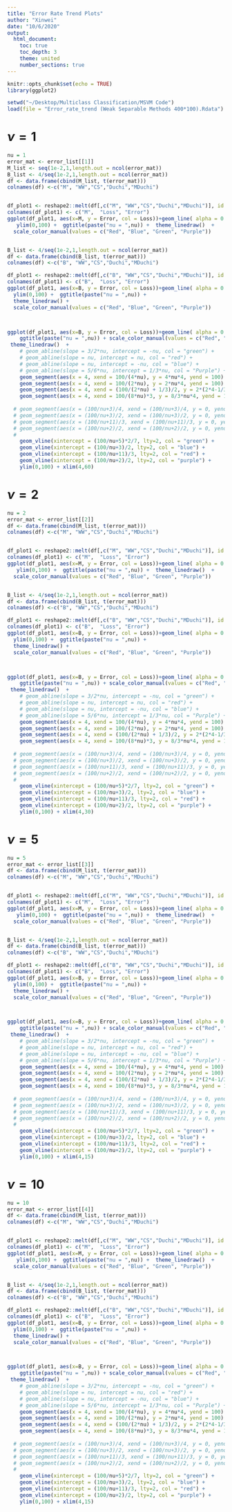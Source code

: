 ```yaml
---
title: "Error Rate Trend Plots"
author: "Xinwei"
date: "10/6/2020"
output:
  html_document:
    toc: true
    toc_depth: 3   
    theme: united
    number_sections: true
---
```

  
```r
knitr::opts_chunk$set(echo = TRUE)
library(ggplot2)

setwd("~/Desktop/Multiclass Classification/MSVM Code")
load(file = "Error_rate_trend (Weak Separable Methods 400*100).Rdata")

```

# $\nu=1$ 

```r
nu = 1
error_mat <- error_list[[1]]
M_list <- seq(1e-2,1,length.out = ncol(error_mat))
B_list <- 4/seq(1e-2,1,length.out = ncol(error_mat))
df <- data.frame(cbind(M_list, t(error_mat)))
colnames(df) <-c("M", "WW","CS","Duchi","MDuchi")


df_plot1 <- reshape2::melt(df[,c("M", "WW","CS","Duchi","MDuchi")], id.var='M')
colnames(df_plot1) <- c("M",  "Loss", "Error")
ggplot(df_plot1, aes(x=M, y = Error, col = Loss))+geom_line( alpha = 0.8, size = 1) +
   ylim(0,100) +  ggtitle(paste("nu = ",nu)) +  theme_linedraw()  + 
  scale_color_manual(values = c("Red", "Blue", "Green", "Purple"))


B_list <- 4/seq(1e-2,1,length.out = ncol(error_mat))
df <- data.frame(cbind(B_list, t(error_mat)))
colnames(df) <-c("B", "WW","CS","Duchi","MDuchi")

df_plot1 <- reshape2::melt(df[,c("B", "WW","CS","Duchi","MDuchi")], id.var='B')
colnames(df_plot1) <- c("B",  "Loss", "Error")
ggplot(df_plot1, aes(x=B, y = Error, col = Loss))+geom_line( alpha = 0.8, size = 1) +
  ylim(0,100) +  ggtitle(paste("nu = ",nu)) +
  theme_linedraw() +
  scale_color_manual(values = c("Red", "Blue", "Green", "Purple"))



ggplot(df_plot1, aes(x=B, y = Error, col = Loss))+geom_line( alpha = 0.8, size = 1) +
    ggtitle(paste("nu = ",nu)) + scale_color_manual(values = c("Red", "Blue", "Green", "purple")) + 
 theme_linedraw()  +
    # geom_abline(slope = 3/2*nu, intercept = -nu, col = "green") +
    # geom_abline(slope = nu, intercept = nu, col = "red") +
    # geom_abline(slope = nu, intercept = -nu, col = "blue") +
    # geom_abline(slope = 5/6*nu, intercept = 1/3*nu, col = "Purple") + 
    geom_segment(aes(x = 4, xend = 100/(4*nu), y = 4*nu*4, yend = 100), col = "red", lty=4) +   #WW upper bound
    geom_segment(aes(x = 4, xend = 100/(2*nu), y = 2*nu*4, yend = 100), col = "blue", lty=4)+   #CS upper bound
    geom_segment(aes(x = 4, xend = (100/(2*nu) + 1/3)/2, y = 2*(2*4-1/3)*nu, yend = 100), col = "green", lty=4)+   #Duchi upper bound
    geom_segment(aes(x = 4, xend = 100/(8*nu)*3, y = 8/3*nu*4, yend = 100), col = "purple", lty=4)+   #MDuchi upper bound
  
  # geom_segment(aes(x = (100/nu+3)/4, xend = (100/nu+3)/4, y = 0, yend = 100), col = "red", lty=2) +   #WW lower bound boundary
  # geom_segment(aes(x = (100/nu+3)/2, xend = (100/nu+3)/2, y = 0, yend = 100), col = "blue", lty=2)+   #CS upper bound boundary
  # geom_segment(aes(x = (100/nu+11)/3, xend = (100/nu+11)/3, y = 0, yend = 100), col = "green", lty=2)+   #Duchi lower bound boundary
  # geom_segment(aes(x = (100/nu+2)/2, xend = (100/nu+2)/2, y = 0, yend = 100), col = "purple", lty=2)+   #MDuchi lower bound boundary
  # 
    geom_vline(xintercept = (100/nu+5)*2/7, lty=2, col = "green") +
    geom_vline(xintercept = (100/nu+3)/2, lty=2, col = "blue") +
    geom_vline(xintercept = (100/nu+11)/3, lty=2, col = "red") +
    geom_vline(xintercept = (100/nu+2)/2, lty=2, col = "purple") +
    ylim(0,100) + xlim(4,60)   


```



# $\nu=2$ 


```r
nu = 2
error_mat <- error_list[[2]]
df <- data.frame(cbind(M_list, t(error_mat)))
colnames(df) <-c("M", "WW","CS","Duchi","MDuchi")


df_plot1 <- reshape2::melt(df[,c("M", "WW","CS","Duchi","MDuchi")], id.var='M')
colnames(df_plot1) <- c("M",  "Loss", "Error")
ggplot(df_plot1, aes(x=M, y = Error, col = Loss))+geom_line( alpha = 0.8, size = 1) +
   ylim(0,100) +  ggtitle(paste("nu = ",nu)) +  theme_linedraw()  + 
  scale_color_manual(values = c("Red", "Blue", "Green", "Purple"))


B_list <- 4/seq(1e-2,1,length.out = ncol(error_mat))
df <- data.frame(cbind(B_list, t(error_mat)))
colnames(df) <-c("B", "WW","CS","Duchi","MDuchi")

df_plot1 <- reshape2::melt(df[,c("B", "WW","CS","Duchi","MDuchi")], id.var='B')
colnames(df_plot1) <- c("B",  "Loss", "Error")
ggplot(df_plot1, aes(x=B, y = Error, col = Loss))+geom_line( alpha = 0.8, size = 1) +
  ylim(0,100) +  ggtitle(paste("nu = ",nu)) +
  theme_linedraw() +
  scale_color_manual(values = c("Red", "Blue", "Green", "Purple"))



ggplot(df_plot1, aes(x=B, y = Error, col = Loss))+geom_line( alpha = 0.8, size = 1) +
    ggtitle(paste("nu = ",nu)) + scale_color_manual(values = c("Red", "Blue", "Green", "purple")) + 
 theme_linedraw()  +
    # geom_abline(slope = 3/2*nu, intercept = -nu, col = "green") +
    # geom_abline(slope = nu, intercept = nu, col = "red") +
    # geom_abline(slope = nu, intercept = -nu, col = "blue") +
    # geom_abline(slope = 5/6*nu, intercept = 1/3*nu, col = "Purple") + 
    geom_segment(aes(x = 4, xend = 100/(4*nu), y = 4*nu*4, yend = 100), col = "red", lty=4) +   #WW upper bound
    geom_segment(aes(x = 4, xend = 100/(2*nu), y = 2*nu*4, yend = 100), col = "blue", lty=4)+   #CS upper bound
    geom_segment(aes(x = 4, xend = (100/(2*nu) + 1/3)/2, y = 2*(2*4-1/3)*nu, yend = 100), col = "green", lty=4)+   #Duchi upper bound
    geom_segment(aes(x = 4, xend = 100/(8*nu)*3, y = 8/3*nu*4, yend = 100), col = "purple", lty=4)+   #MDuchi upper bound
  
  # geom_segment(aes(x = (100/nu+3)/4, xend = (100/nu+3)/4, y = 0, yend = 100), col = "red", lty=2) +   #WW lower bound boundary
  # geom_segment(aes(x = (100/nu+3)/2, xend = (100/nu+3)/2, y = 0, yend = 100), col = "blue", lty=2)+   #CS upper bound boundary
  # geom_segment(aes(x = (100/nu+11)/3, xend = (100/nu+11)/3, y = 0, yend = 100), col = "green", lty=2)+   #Duchi lower bound boundary
  # geom_segment(aes(x = (100/nu+2)/2, xend = (100/nu+2)/2, y = 0, yend = 100), col = "purple", lty=2)+   #MDuchi lower bound boundary
  # 
    geom_vline(xintercept = (100/nu+5)*2/7, lty=2, col = "green") +
    geom_vline(xintercept = (100/nu+3)/2, lty=2, col = "blue") +
    geom_vline(xintercept = (100/nu+11)/3, lty=2, col = "red") +
    geom_vline(xintercept = (100/nu+2)/2, lty=2, col = "purple") +
    ylim(0,100) + xlim(4,30)   


```


# $\nu=5$ 


```r
nu = 5
error_mat <- error_list[[3]]
df <- data.frame(cbind(M_list, t(error_mat)))
colnames(df) <-c("M", "WW","CS","Duchi","MDuchi")


df_plot1 <- reshape2::melt(df[,c("M", "WW","CS","Duchi","MDuchi")], id.var='M')
colnames(df_plot1) <- c("M",  "Loss", "Error")
ggplot(df_plot1, aes(x=M, y = Error, col = Loss))+geom_line( alpha = 0.8, size = 1) +
   ylim(0,100) +  ggtitle(paste("nu = ",nu)) +  theme_linedraw()  + 
  scale_color_manual(values = c("Red", "Blue", "Green", "Purple"))


B_list <- 4/seq(1e-2,1,length.out = ncol(error_mat))
df <- data.frame(cbind(B_list, t(error_mat)))
colnames(df) <-c("B", "WW","CS","Duchi","MDuchi")

df_plot1 <- reshape2::melt(df[,c("B", "WW","CS","Duchi","MDuchi")], id.var='B')
colnames(df_plot1) <- c("B",  "Loss", "Error")
ggplot(df_plot1, aes(x=B, y = Error, col = Loss))+geom_line( alpha = 0.8, size = 1) +
  ylim(0,100) +  ggtitle(paste("nu = ",nu)) +
  theme_linedraw() +
  scale_color_manual(values = c("Red", "Blue", "Green", "Purple"))



ggplot(df_plot1, aes(x=B, y = Error, col = Loss))+geom_line( alpha = 0.8, size = 1) +
    ggtitle(paste("nu = ",nu)) + scale_color_manual(values = c("Red", "Blue", "Green", "purple")) + 
 theme_linedraw()  +
    # geom_abline(slope = 3/2*nu, intercept = -nu, col = "green") +
    # geom_abline(slope = nu, intercept = nu, col = "red") +
    # geom_abline(slope = nu, intercept = -nu, col = "blue") +
    # geom_abline(slope = 5/6*nu, intercept = 1/3*nu, col = "Purple") + 
    geom_segment(aes(x = 4, xend = 100/(4*nu), y = 4*nu*4, yend = 100), col = "red", lty=4) +   #WW upper bound
    geom_segment(aes(x = 4, xend = 100/(2*nu), y = 2*nu*4, yend = 100), col = "blue", lty=4)+   #CS upper bound
    geom_segment(aes(x = 4, xend = (100/(2*nu) + 1/3)/2, y = 2*(2*4-1/3)*nu, yend = 100), col = "green", lty=4)+   #Duchi upper bound
    geom_segment(aes(x = 4, xend = 100/(8*nu)*3, y = 8/3*nu*4, yend = 100), col = "purple", lty=4)+   #MDuchi upper bound
  
  # geom_segment(aes(x = (100/nu+3)/4, xend = (100/nu+3)/4, y = 0, yend = 100), col = "red", lty=2) +   #WW lower bound boundary
  # geom_segment(aes(x = (100/nu+3)/2, xend = (100/nu+3)/2, y = 0, yend = 100), col = "blue", lty=2)+   #CS upper bound boundary
  # geom_segment(aes(x = (100/nu+11)/3, xend = (100/nu+11)/3, y = 0, yend = 100), col = "green", lty=2)+   #Duchi lower bound boundary
  # geom_segment(aes(x = (100/nu+2)/2, xend = (100/nu+2)/2, y = 0, yend = 100), col = "purple", lty=2)+   #MDuchi lower bound boundary
  # 
    geom_vline(xintercept = (100/nu+5)*2/7, lty=2, col = "green") +
    geom_vline(xintercept = (100/nu+3)/2, lty=2, col = "blue") +
    geom_vline(xintercept = (100/nu+11)/3, lty=2, col = "red") +
    geom_vline(xintercept = (100/nu+2)/2, lty=2, col = "purple") +
    ylim(0,100) + xlim(4,15)   


```



# $\nu=10$ 


```r
nu = 10
error_mat <- error_list[[4]]
df <- data.frame(cbind(M_list, t(error_mat)))
colnames(df) <-c("M", "WW","CS","Duchi","MDuchi")


df_plot1 <- reshape2::melt(df[,c("M", "WW","CS","Duchi","MDuchi")], id.var='M')
colnames(df_plot1) <- c("M",  "Loss", "Error")
ggplot(df_plot1, aes(x=M, y = Error, col = Loss))+geom_line( alpha = 0.8, size = 1) +
   ylim(0,100) +  ggtitle(paste("nu = ",nu)) +  theme_linedraw()  + 
  scale_color_manual(values = c("Red", "Blue", "Green", "Purple"))


B_list <- 4/seq(1e-2,1,length.out = ncol(error_mat))
df <- data.frame(cbind(B_list, t(error_mat)))
colnames(df) <-c("B", "WW","CS","Duchi","MDuchi")

df_plot1 <- reshape2::melt(df[,c("B", "WW","CS","Duchi","MDuchi")], id.var='B')
colnames(df_plot1) <- c("B",  "Loss", "Error")
ggplot(df_plot1, aes(x=B, y = Error, col = Loss))+geom_line( alpha = 0.8, size = 1) +
  ylim(0,100) +  ggtitle(paste("nu = ",nu)) +
  theme_linedraw() +
  scale_color_manual(values = c("Red", "Blue", "Green", "Purple"))



ggplot(df_plot1, aes(x=B, y = Error, col = Loss))+geom_line( alpha = 0.8, size = 1) +
    ggtitle(paste("nu = ",nu)) + scale_color_manual(values = c("Red", "Blue", "Green", "purple")) + 
 theme_linedraw()  +
    # geom_abline(slope = 3/2*nu, intercept = -nu, col = "green") +
    # geom_abline(slope = nu, intercept = nu, col = "red") +
    # geom_abline(slope = nu, intercept = -nu, col = "blue") +
    # geom_abline(slope = 5/6*nu, intercept = 1/3*nu, col = "Purple") + 
    geom_segment(aes(x = 4, xend = 100/(4*nu), y = 4*nu*4, yend = 100), col = "red", lty=4) +   #WW upper bound
    geom_segment(aes(x = 4, xend = 100/(2*nu), y = 2*nu*4, yend = 100), col = "blue", lty=4)+   #CS upper bound
    geom_segment(aes(x = 4, xend = (100/(2*nu) + 1/3)/2, y = 2*(2*4-1/3)*nu, yend = 100), col = "green", lty=4)+   #Duchi upper bound
    geom_segment(aes(x = 4, xend = 100/(8*nu)*3, y = 8/3*nu*4, yend = 100), col = "purple", lty=4)+   #MDuchi upper bound
  
  # geom_segment(aes(x = (100/nu+3)/4, xend = (100/nu+3)/4, y = 0, yend = 100), col = "red", lty=2) +   #WW lower bound boundary
  # geom_segment(aes(x = (100/nu+3)/2, xend = (100/nu+3)/2, y = 0, yend = 100), col = "blue", lty=2)+   #CS upper bound boundary
  # geom_segment(aes(x = (100/nu+11)/3, xend = (100/nu+11)/3, y = 0, yend = 100), col = "green", lty=2)+   #Duchi lower bound boundary
  # geom_segment(aes(x = (100/nu+2)/2, xend = (100/nu+2)/2, y = 0, yend = 100), col = "purple", lty=2)+   #MDuchi lower bound boundary
  # 
    geom_vline(xintercept = (100/nu+5)*2/7, lty=2, col = "green") +
    geom_vline(xintercept = (100/nu+3)/2, lty=2, col = "blue") +
    geom_vline(xintercept = (100/nu+11)/3, lty=2, col = "red") +
    geom_vline(xintercept = (100/nu+2)/2, lty=2, col = "purple") +
    ylim(0,100) + xlim(4,15)   


```

